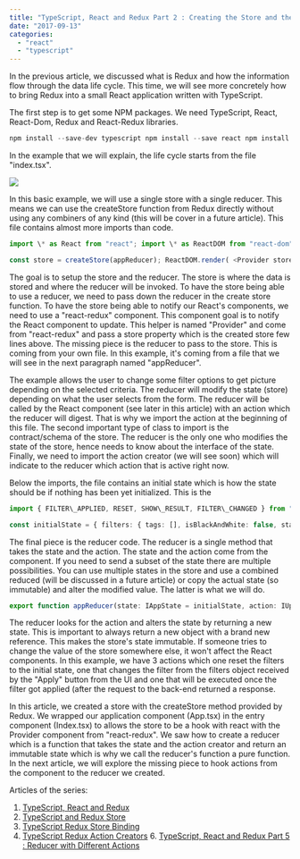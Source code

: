 ```yaml
---
title: "TypeScript, React and Redux Part 2 : Creating the Store and the Reducer"
date: "2017-09-13"
categories: 
  - "react"
  - "typescript"
---
```


In the previous article, we discussed what is Redux and how the information flow through the data life cycle. This time, we will see more concretely how to bring Redux into a small React application written with TypeScript.

The first step is to get some NPM packages. We need TypeScript, React, React-Dom, Redux and React-Redux libraries.

```typescript
npm install --save-dev typescript npm install --save react npm install --save react-dom npm install --save redux npm install --save react-redux npm install --save-dev @types/react npm install --save-dev @types/react-dom npm install --save-dev @types/redux npm install --save-dev @types/react-redux 
``` 


In the example that we will explain, the life cycle starts from the file "index.tsx".

![](images/SimplifiedReactRedux-1024x578.png)

In this basic example, we will use a single store with a single reducer. This means we can use the createStore function from Redux directly without using any combiners of any kind (this will be cover in a future article). This file contains almost more imports than code.

```typescript
import \* as React from "react"; import \* as ReactDOM from "react-dom"; import { createStore } from "redux"; import App from "./components/containerComponents/App"; import { appReducer } from "./redux/reducers"; import { Provider } from "react-redux";

const store = createStore(appReducer); ReactDOM.render( <Provider store={store}> <App /> </Provider> , document.getElementById("main")); 
``` 


The goal is to setup the store and the reducer. The store is where the data is stored and where the reducer will be invoked. To have the store being able to use a reducer, we need to pass down the reducer in the create store function. To have the store being able to notify our React's components, we need to use a "react-redux" component. This component goal is to notify the React component to update. This helper is named "Provider" and come from "react-redux" and pass a store property which is the created store few lines above. The missing piece is the reducer to pass to the store. This is coming from your own file. In this example, it's coming from a file that we will see in the next paragraph named "appReducer".

The example allows the user to change some filter options to get picture depending on the selected criteria. The reducer will modify the state (store) depending on what the user selects from the form. The reducer will be called by the React component (see later in this article) with an action which the reducer will digest. That is why we import the action at the beginning of this file. The second important type of class to import is the contract/schema of the store. The reducer is the only one who modifies the state of the store, hence needs to know about the interface of the state. Finally, we need to import the action creator (we will see soon) which will indicate to the reducer which action that is active right now.

Below the imports, the file contains an initial state which is how the state should be if nothing has been yet initialized. This is the

```typescript
import { FILTER\_APPLIED, RESET, SHOW\_RESULT, FILTER\_CHANGED } from "./actions"; import { IAppState, IResults, IFilters } from "../models/filterModels"; import { IUpdateFilterActionCreator } from "./actionsCreator";

const initialState = { filters: { tags: [], isBlackAndWhite: false, startingDate: new Date(), endingDate: new Date(), numberOfPeople: 100, smileLevel: 0, happinessLevel: 0, peopleName: [] } as IFilters , results: { pictureResults: [] } as IResults } as IAppState; 
``` 


The final piece is the reducer code. The reducer is a single method that takes the state and the action. The state and the action come from the component. If you need to send a subset of the state there are multiple possibilities. You can use multiple states in the store and use a combined reduced (will be discussed in a future article) or copy the actual state (so immutable) and alter the modified value. The latter is what we will do.

```typescript
export function appReducer(state: IAppState = initialState, action: IUpdateFilterActionCreator): IAppState { switch (action.type) { case RESET: return initialState; case FILTER\_CHANGED: return Object.assign({}, state, { filters: action.filters }) as IAppState; case SHOW\_RESULT: return Object.assign({}, state, { results: action.results }) as IAppState; default: return state } } 
``` 


The reducer looks for the action and alters the state by returning a new state. This is important to always return a new object with a brand new reference. This makes the store's state immutable. If someone tries to change the value of the store somewhere else, it won't affect the React components. In this example, we have 3 actions which one reset the filters to the initial state, one that changes the filter from the filters object received by the "Apply" button from the UI and one that will be executed once the filter got applied (after the request to the back-end returned a response.

In this article, we created a store with the createStore method provided by Redux. We wrapped our application component (App.tsx) in the entry component (Index.tsx) to allows the store to be a hook with react with the Provider component from "react-redux". We saw how to create a reducer which is a function that takes the state and the action creator and return an immutable state which is why we call the reducer's function a pure function. In the next article, we will explore the missing piece to hook actions from the component to the reducer we created.

Articles of the series:

1. [TypeScript, React and Redux](http://patrickdesjardins.com/blog/typescript-react-and-redux-part-1-the-big-picture)
2. [TypeScript and Redux Store](http://patrickdesjardins.com/blog/typescript-react-and-redux-part-2-creating-the-store-and-the-reducer)
3. [TypeScript Redux Store Binding](http://patrickdesjardins.com/blog/typescript-react-and-redux-part-3-binding-the-store-and-component)
4. [TypeScript Redux Action Creators](http://patrickdesjardins.com/blog/typescript-react-and-redux-part-4-multiple-returns-from-action-creator)
[](http://patrickdesjardins.com/blog/typescript-react-and-redux-part-4-multiple-returns-from-action-creator)6. [](http://patrickdesjardins.com/blog/typescript-react-and-redux-part-4-multiple-returns-from-action-creator)[TypeScript, React and Redux Part 5 : Reducer with Different Actions](http://patrickdesjardins.com/blog/typescript-react-and-redux-part-5-reducer-with-different-actions)
[](http://patrickdesjardins.com/blog/typescript-react-and-redux-part-5-reducer-with-different-actions)
